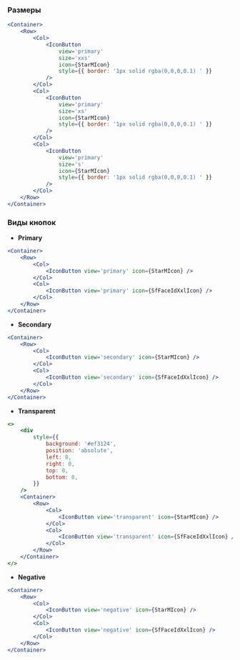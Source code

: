 ### Размеры

```jsx live
<Container>
    <Row>
        <Col>
            <IconButton
                view='primary'
                size='xxs'
                icon={StarMIcon}
                style={{ border: '1px solid rgba(0,0,0,0.1) ' }}
            />
        </Col>
        <Col>
            <IconButton
                view='primary'
                size='xs'
                icon={StarMIcon}
                style={{ border: '1px solid rgba(0,0,0,0.1) ' }}
            />
        </Col>
        <Col>
            <IconButton
                view='primary'
                size='s'
                icon={StarMIcon}
                style={{ border: '1px solid rgba(0,0,0,0.1) ' }}
            />
        </Col>
    </Row>
</Container>
```

### Виды кнопок

-   <b>Primary</b>

```jsx live
<Container>
    <Row>
        <Col>
            <IconButton view='primary' icon={StarMIcon} />
        </Col>
        <Col>
            <IconButton view='primary' icon={SfFaceIdXxlIcon} />
        </Col>
    </Row>
</Container>
```

-   <b>Secondary</b>

```jsx live
<Container>
    <Row>
        <Col>
            <IconButton view='secondary' icon={StarMIcon} />
        </Col>
        <Col>
            <IconButton view='secondary' icon={SfFaceIdXxlIcon} />
        </Col>
    </Row>
</Container>
```

-   <b>Transparent</b>

```jsx live
<>
    <div
        style={{
            background: '#ef3124',
            position: 'absolute',
            left: 0,
            right: 0,
            top: 0,
            bottom: 0,
        }}
    />
    <Container>
        <Row>
            <Col>
                <IconButton view='transparent' icon={StarMIcon} />
            </Col>
            <Col>
                <IconButton view='transparent' icon={SfFaceIdXxlIcon} />
            </Col>
        </Row>
    </Container>
</>
```

-   <b>Negative</b>

```jsx live
<Container>
    <Row>
        <Col>
            <IconButton view='negative' icon={StarMIcon} />
        </Col>
        <Col>
            <IconButton view='negative' icon={SfFaceIdXxlIcon} />
        </Col>
    </Row>
</Container>
```
